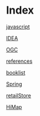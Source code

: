 
=Index=

[[javascript]]

[[IDEA]]

[[OGC]]

[[references]]

[[booklist]]

[[Spring]]

[[retailStore]]

[[HiMap]]

